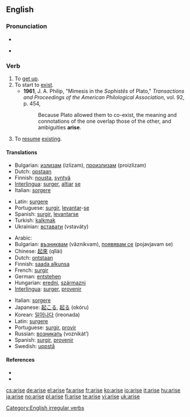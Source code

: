 {{also|ärise}}
==English==

===Pronunciation===
* {{IPA|/əˈraɪz/}}
* {{audio|en-us-arise.ogg|Audio (US)}}
*: {{rhymes|aɪz}}

===Verb===
{{en-verb|arises|arising|arose|arisen}}

# To [[get up]].
# To start to [[exist]].
#* '''1961''', J. A. Philip,  "Mimesis in the ''Sophistês'' of Plato," ''Transactions and Proceedings of the American Philological Association'', vol. 92, p. 454,
#*: Because Plato allowed them to co-exist, the meaning and connotations of the one overlap those of the other, and ambiguities '''arise'''.
# To [[resume]] [[exist]]ing.

====Translations====
{{trans-top|get up, stand up}}
* Bulgarian: [[излизам]] (izlizam), [[произлизам]] (proizlizam)
* Dutch: [[opstaan]]
* Finnish: [[nousta]], [[syntyä]]
* [[Interlingua]]: [[surger]], [[altiar]] [[se]]
* Italian: [[sorgere]]
{{trans-mid}}
* Latin: [[surgere]]
* Portuguese: [[surgir]], [[levantar]]-[[se#Portuguese|se]]
* Spanish: [[surgir]], [[levantar]][[se#Spanish|se]]
* Turkish: [[kalkmak]]
* Ukrainian: [[вставати]] (vstaváty)
{{trans-bottom}}

{{trans-top|start to exist, originate}}
* Arabic: {{Arab|[[نهض]]}} {{unicode|(náhaɖa)}}
* Bulgarian: [[възниквам]] (vǎznikvam), [[появявам се]] (pojavjavam se)
* Chinese: [[起來]] (qǐlái)
* Dutch: [[ontstaan]]
* Finnish: [[saada alkunsa]]
* French: [[surgir]]
* German: [[entstehen]]
* Hungarian: [[eredni]], [[származni]]
* [[Interlingua]]: [[surger]], [[provenir]]
{{trans-mid}}
* Italian: [[sorgere]]
* Japanese: [[起こる]], [[起る]] (okóru)
* Korean: [[일어나다]] (ireonada)
* Latin: [[surgere]]
* Portuguese: [[surgir]], [[provir]]
* Russian: [[возникать]] (voznikát’)
* Spanish: [[surgir]], [[provenir]]
* Swedish: [[uppstå]]
{{trans-bottom}}

====References====
* {{R:Century 1911}}
* {{R:Webster 1913}}

[[Category:English irregular verbs]]

[[cs:arise]]
[[de:arise]]
[[el:arise]]
[[fa:arise]]
[[fr:arise]]
[[ko:arise]]
[[io:arise]]
[[it:arise]]
[[hu:arise]]
[[ja:arise]]
[[no:arise]]
[[pl:arise]]
[[fi:arise]]
[[te:arise]]
[[vi:arise]]
[[uk:arise]]